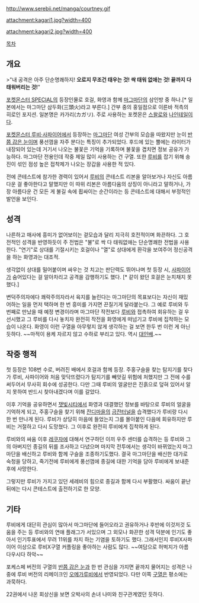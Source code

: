 http://www.serebii.net/manga/courtney.gif

attachment:kagari1.jpg?width=400

attachment:kagari2.jpg?width=400

[[목차]]
== 개요 ==
>"내 공격은 아주 단순명쾌하지! '''오로지 무조건 태우는 것! 싹 태워 없애는 것! 끝까지 다 태워버리는 것!'''"

[[포켓몬스터 SPECIAL]]의 등장인물로 호걸, 화영과 함께 [[마그마단]]의 삼인방 중 하나.[* 일본에서는 마그마단 삼두화(三頭火)라고 부른다.] 간부 중의 홍일점으로 이른바 적측의 히로인 포지션. 일본명은 카가리(カガリ). 주로 사용하는 포켓몬은 [[스왈로]]와 [[나인테일]]이다. 

[[포켓몬스터 루비·사파이어]]에서 등장하는 [[마그마단]] 여성 간부의 모습을 따왔지만 눈이 [[반쯤 감은 눈]]이며 풍선껌을 자주 분다는 특징이 추가되었다. 후드에 있는 뿔에는 라이터가 내장되어 있는데 거기서 나오는 불꽃은 기억을 기록하며 불꽃을 겹치면 정보 공유가 가능하다. 마그마단 전용인데 작중 제일 많이 사용하는 건 구열. 또한 [[루비(포켓몬스터 SPECIAL)|루비]]를 잡기 위해 송진이 섞인 점성 높은 접착제가 나오는 장갑을 사용한 적 있다. 

전에 콘테스트에 참가한 경력이 있어서 [[루비(포켓몬스터 SPECIAL)|루비]]의 콘테스트 리본을 알아보거나 자신도 아름다운 걸 좋아한다고 말했지만 이 따위 리본은 아름다움의 상징이 아니라고 말하거나, 가장 아름다운 건 모든 게 불길 속에 휩싸이는 순간이라는 등 콘테스트에 대해서 부정적인 발언을 보인다. 

== 성격 ==
나른하고 매사에 흥미가 없어보이는 겉모습과 달리 지극히 호전적이며 화끈하다. 그 호전적인 성격을 반영하듯이 주 전법은 "불"로 싹 다 태워없애는 단순명쾌한 전법을 사용한다. "연기"로 상대를 기절시키는 호걸이나 "열"로 상대에게 환각을 보여주어 정신공격을 하는 화영과는 대조적. 

생각없이 상대를 밀어붙이며 싸우는 것 치고는 판단력도 뛰어나며 첫 등장 시, [[사파이어(포켓몬스터 SPECIAL)|사파이어]]가 숨어있다는 걸 알아차리고 공격을 감행하기도 했다. [* 같이 왔던 호걸은 눈치채지 못했다.]

변덕주의자에다 쾌락주의자라서 육지를 늘린다는 마그마단의 목표보다는 자신이 재밌어하는 일을 먼저 택하며 한 번 흥미를 가지면 끈질기게 달라붙는다. 그 예로 루비와 두 번째로 만났을 때 예정 변경이라며 마그마단 작전보다 [[루비(포켓몬스터 SPECIAL)|루비]]와 접촉하여 회유하는 걸 우선시했고 그 루비를 다시 놓치자 완전히 작전을 화영에게 떠넘기고 루비에 집착하는 모습이 나온다. 화영이 이런 구열을 아무렇지 않게 생각하는 걸 보면 한두 번 이런 게 아닌 듯하다. ~~마적이 용케 자르지 않고 수하로 부리고 있다. 역시 [[대인배]].~~  

== 작중 행적 ==
첫 등장은 108번 수로, 버려진 배에서 호걸과 함께 등장. 주홍구슬을 찾는 탐지기를 찾다가 루비, 사파이어와 처음 맞닥뜨렸다가 탐지기를 빼앗길 위험에 처했지만 그 전에 수를 써두어서 무사히 회수에 성공한다. 다만 그때 루비의 얼굴만은 진흙으로 덮혀 있어서 알지 못하여 반드시 찾아내겠다며 이를 갈았다. 

이후 기억을 공유하면서 [[잿빛시티]]에서 화영과 대결했던 정보를 바탕으로 루비의 얼굴을 기억하게 되고, 주홍구슬을 찾기 위해 [[잔디마을]]의 [[금잔터널]]을 습격했다가 루비랑 다시 한 번 만나게 된다. 루비가 상당히 마음에 들었는지 그를 몰아붙인 다음에 회유하지만 루비는 거절하고 다시 도망쳤다. 그 이후로 완전히 루비에게 집착하게 된다. 

루비와의 싸움 이후 [[레쿠쟈]]에 대해서 연구하던 이끼 우주 센터를 습격하는 등 루비와 그의 아버지인 종길의 뒤를 조사하고 다녔으며 마지막 전투에서는 생각이 바뀌었는지 마그마단을 배신하고 루비와 함께 구슬을 조종하기도했다. 결국 마그마단을 배신한 대가로 숙청을 당하고, 죽기전에 루비에게 풍선껌에 종길에 대한 기억을 담아 루비에게 보내준후에 사망한다. 

그렇지만 루비가 가지고 있던 세레비의 힘으로 종길과 함께 다시 부활했다. 싸움이 끝난 뒤에는 다시 콘테스트에 출전하기로 한 모양.

== 기타 == 
루비에게 대단히 관심이 많아서 마그마단에 들어오라고 권유하거나 후반에 이것저것 도움을 주는 등 루비와의 연애 플래그가 서있으며 그 외모나 화끈한 성격 덕분에 인기도 좋아서 인기투표에서 무려 11위를 차지 하는 기염을 토하기도 했다. 그래서인지 루비X사파이어 이상으로 루비X구열 커플링을 좋아하는 사람도 많다. ~~여담으로 허벅지가 아름다우시다 하악~~

포케스페 버전의 구열의 [[반쯤 감은 눈]]과 한 번 관심을 가지면 끝까지 물어지는 성격은 나중에 루비 버전의 리메이크인 [[포켓몬스터 오메가루비·알파사파이어|오메가루비]]에서 반영되었다. 다만 이쪽 [[구열]]은 평소에는 과묵하다. 

22권에서 나온 회상신을 보면 오박사의 손녀 나미와 친구관계였던 듯하다.
